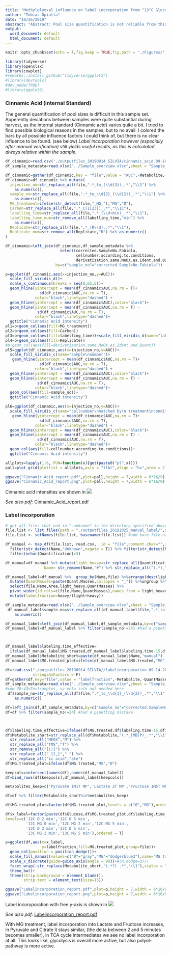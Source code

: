 ```yaml
---
title: "Methylglyoxal influence on label incorporation from ^13^C Glucose in HeLas"
author: "Tobias Opialla"
date: "10/26/2019"
abstract: "Abstract: Pool size quantification is not reliable from this dataset, due to high variation in internal standard, which points to variations in sample collection. Label incorporation still gives reproducible results: Fructose shows a difference, Lactate as well. From manual checks I know, that Sorbitol and TCA intermediates (Succinate, Fumarate and Malate) seem not to be interesting, there is not difference in label incorporation and the samples have a relatively high background. Citrate and pyruvate stay the same with MG treatment, the delta between 2 and 5 minutes becomes smaller."
output:
  word_document: default
  html_document: default
---
```


```r
knitr::opts_chunk$set(echo = F,fig.keep = TRUE,fig.path = "./Figures/",highlight = TRUE)

```

```r
library(tidyverse)
library(openxlsx)
library(cowplot)
#remotes::install_github("tidyverse/ggplot2")
#library(devtools)
#dev_mode(TRUE)
#library(ggplot2)
```

### Cinnamic Acid (internal Standard)

The general quantification of pool sizes is difficult in this sample set. Apperently deviations between samples were quite substantial during harvest, as the internal standard (Cinnamic acid) varies quite a bit. I tried to find possible biological reasons in the samples, but to no avail. I colored the bars by all possible influence factors I could think of, but there is no clear influence to be found. (see below) _Label incorporation however (especially after manual verification) still yields useful results, as this is calculated always relative within the sample._

```r
df_cinnamic=read.csv('./outputfiles_20190914_SILVIA/cinnamic_acid_09-14-2019_19-54-24/matrices/quantMassAreas_cinAcidNormMatrix.csv',stringsAsFactors = F)
df_sample_metadata=read.xlsx("../Sample_overview.xlsx",sheet = "Sample_overview",rows=1:37) #row 38:43=Testsamples

df_cinnamic=gather(df_cinnamic,key = "file",value = "AUC",-Metabolite,-QuantMasses)
df_cinnamic=df_cinnamic %>% mutate(
  injection_no=str_replace_all(file,".*_to_(\\d{3})_.*","\\1") %>% 
    as.numeric(),
  sample_no=str_replace_all(file,".*_to_\\d{3}_(\\d{2})_.*","\\1") %>% 
    as.numeric(),
  MG_treatment=ifelse(str_detect(file,"_MG_"),"MG","Ø"),
  Carbon=str_replace_all(file,".*_C(1[23])_.*","\\1C"),
  labelling_time=str_replace_all(file,".*_(\\d+min)_.*","\\1"),
  labelling_time_num=str_remove_all(labelling_time,"min") %>%
    as.numeric(),
  Replicate=str_replace_all(file,".*_(R\\d)..*","\\1"),
  Replicate_num=str_remove_all(Replicate,"R") %>% as.numeric()
)

df_cinnamic=left_join(df_cinnamic,df_sample_metadata %>%
                        select(corrected.SampleNo.Fabiola,
                               cellnumber.according.to.conditions,
                               derivatization.same.MeOX.as.Ident.and.Quant),
                      by=c("sample_no"="corrected.SampleNo.Fabiola"))

p=ggplot(df_cinnamic,aes(x=injection_no,y=AUC))+
  scale_fill_viridis_d()+
  scale_x_continuous(breaks = seq(0,65,5))+
  geom_hline(yintercept = mean(df_cinnamic$AUC,na.rm = T)+
               sd(df_cinnamic$AUC,na.rm = T),
             color="black",linetype="dashed") +
  geom_hline(yintercept = mean(df_cinnamic$AUC),color="black")+
  geom_hline(yintercept = mean(df_cinnamic$AUC,na.rm = T) -
              sd(df_cinnamic$AUC,na.rm = T),
             color="black",linetype="dashed")+
  ggtitle("Cinnamic Acid intensity")
pl1=p+geom_col(aes(fill=MG_treatment))
pl2=p+geom_col(aes(fill=Carbon))
pl3=p+geom_col(aes(fill=labelling_time))+scale_fill_viridis_d(name="labelling/\ntreatment\ntime")
pl4=p+geom_col(aes(fill=Replicate))
#p+geom_col(aes(fill=derivatization.same.MeOX.as.Ident.and.Quant))
pl5=ggplot(df_cinnamic,aes(x=injection_no,y=AUC))+
  scale_fill_viridis_c(name="sample\nnumber")+
   geom_hline(yintercept = mean(df_cinnamic$AUC,na.rm = T)+
               sd(df_cinnamic$AUC,na.rm = T),
             color="black",linetype="dashed") +
  geom_hline(yintercept = mean(df_cinnamic$AUC),color="black")+
  geom_hline(yintercept = mean(df_cinnamic$AUC,na.rm = T) -
              sd(df_cinnamic$AUC,na.rm = T),
             color="black",linetype="dashed")+
  geom_col(aes(fill=sample_no))+
  ggtitle("Cinnamic Acid intensity")

pl6=ggplot(df_cinnamic,aes(x=injection_no,y=AUC))+
  scale_fill_viridis_c(name="cellnumber\nmatched by\n treatment\nconditions")+
   geom_hline(yintercept = mean(df_cinnamic$AUC,na.rm = T)+
               sd(df_cinnamic$AUC,na.rm = T),
             color="black",linetype="dashed") +
  geom_hline(yintercept = mean(df_cinnamic$AUC),color="black")+
  geom_hline(yintercept = mean(df_cinnamic$AUC,na.rm = T) -
              sd(df_cinnamic$AUC,na.rm = T),
             color="black",linetype="dashed")+
  geom_col(aes(fill=cellnumber.according.to.conditions))+
  ggtitle("Cinnamic Acid intensity")

allplots=lapply(1:6, FUN=function(x){get(paste0("pl",x))})
pall=plot_grid(plotlist = allplots,axis = "tlbr",align = "hv",nrow = 2,labels = "AUTO")

ggsave("Cinnamic_Acid_report.pdf",plot=pall,height = 7,width = 6*16/9)
ggsave("Cinnamic_Acid_report.png",plot=pall,height = 7,width = 6*16/9)
```


Cinnamic acid intensities are shown in 
![](Cinnamic_Acid_report.png)

_See also pdf:_ [Cinnamic_Acid_report.pdf](Cinnamic_Acid_report.pdf)

### Label incorporation


```r
# get all files that end in ".unknown" in the directory specified above
file.list <- list.files(path = "./outputfiles_20191025_manual_label/",pattern='*.csv',full.names = T,recursive = F)
file.list <- setNames(file.list, basename(file.list)) #add bare file names as names for input file list

df_manual <- map_df(file.list, read.csv, .id = "file",comment.char="",stringsAsFactors=F) %>% 
  filter(str_detect(Name,"Unknown",negate = T)) %>% filter(str_detect(Name,"Sorbitol",negate = T)) %>% 
  filter(nchar(Quantification)>3)

df_manual=df_manual %>% mutate(light_heavy=str_replace_all(Quantification,".*(light|heavy).*","\\1"),
                 Name= str_remove(Name,"#") %>% str_replace_all("(.*)_\\d.*","\\1"))

df_manual_label=df_manual %>%  group_by(Name,file) %>%arrange(desc(light_heavy)) %>%
  mutate(QuantMasses=paste(Quant.Masses,collapse = "_")) %>%ungroup %>% 
  select(file,Name,Area,light_heavy,QuantMasses) %>% 
  pivot_wider(id_cols=c(file,Name,QuantMasses),names_from = light_heavy,values_from = Area ) %>%
  mutate(labelfraction=heavy/(light+heavy))

df_sample_metadata=read.xlsx("../Sample_overview.xlsx",sheet = "Sample_overview",rows=1:37) #row 38:43=Testsamples
 df_manual_label$sample_no=str_replace_all(df_manual_label$file,".*_to_\\d{3}_(\\d{2})_.*","\\1") %>% 
    as.numeric()

df_manual_label=left_join(df_manual_label,df_sample_metadata,by=c("sample_no"="corrected.SampleNo.Fabiola"))
df_manual_label=df_manual_label %>% filter(sample_no!=24) #had a pipetting mistake



df_manual_label$labeling.time_effective=
  ifelse(df_manual_label$MG.treated,df_manual_label$labeling.time-15,df_manual_label$labeling.time)
df_manual_label$Metabolite_short=paste(df_manual_label$Name,"manual")
df_manual_label$MG.treated_plot=ifelse(df_manual_label$MG.treated,"MG","Ø")
```


```r
df=read.csv("./outputfiles_20190914_SILVIA//labelincorporation_09-14-2019_19-57-09/DataMatrix.csv",
            stringsAsFactors = F)
df=gather(df,key="file",value = "labelfraction",-Metabolite,-QuantMasses)
df_sample_metadata=read.xlsx("../Sample_overview.xlsx",sheet = "Sample_overview",rows=1:37) 
#row 38:43=Testsamples, so meta info not needed here
 df$sample_no=str_replace_all(df$file,".*_to_\\d{3}_(\\d{2})_.*","\\1") %>% 
    as.numeric()

df=left_join(df,df_sample_metadata,by=c("sample_no"="corrected.SampleNo.Fabiola"))
df=df %>% filter(sample_no!=24) #had a pipetting mistake



df$labeling.time_effective=ifelse(df$MG.treated,df$labeling.time-15,df$labeling.time)
df$Metabolite_short=str_replace_all(df$Metabolite,"(.*_[MB]P)_.*","\\1") %>% 
  str_replace_all("MEOX","M") %>% 
  str_replace_all("TMS","T") %>% 
  str_remove_all("[()]") %>% 
  str_replace_all("_{1,}"," ") %>% 
  str_replace_all("ic acid","ate")
df$MG.treated_plot=ifelse(df$MG.treated,"MG","Ø")
```


```r
keepcols=intersect(names(df),names(df_manual_label))
df=bind_rows(df[keepcols],df_manual_label[keepcols])

metabolites_keep=c('Pyruvate 1M1T MP','Lactate 2T MP','Fructose 1M5T MP','Citrate manual','Fumarate manual','Malate manual')

df=df %>% filter(Metabolite_short%in%metabolites_keep)

df$MG.treated_plot=factor(df$MG.treated_plot,levels = c("Ø","MG"),ordered = T)

df$x_label=factor(paste(df$Glucose,df$MG.treated_plot,df$labeling.time_effective,"min"),
levels=c('12C Ø 2 min','12C Ø 5 min',
         '12C MG 0 min','12C MG 2 min','12C MG 5 min',
         '13C Ø 2 min','13C Ø 5 min',
         '13C MG 2 min','13C MG 5 min'),ordered = T)

```


```r

p=ggplot(df,aes(x=x_label,
                y=labelfraction,fill=MG.treated_plot,group=file))+
  geom_col(position = position_dodge())+
  scale_fill_manual(values=c("Ø"="gray","MG"="dodgerblue3"),name="MG treatment")+
  scale_x_discrete(guide=guide_axis(angle = 90))+#(n.dodge=3))+
  facet_wrap(~str_replace(Metabolite_short,"(.*?) .*","\\1"),scales = "free_y")+
  theme_bw()+
  theme(strip.background = element_blank(),
        strip.text = element_text(size=15))

ggsave("Labelincorporation_report.pdf",plot=p,height = 7,width = 6*16/9)
ggsave("Labelincorporation_report.png",plot=p,height = 7,width = 6*16/9)

```

Label incoroporation with free y-axis is shown in 
![](Labelincorporation_report.png)

_See also pdf:_ [Labelincorporation_report.pdf](Labelincorporation_report.pdf)

With MG treatment, label incorporation into Lactate and Fructose increases, in Pyruvate and Citrate it stays similar, (the delta between 2 and 5 minutes becomes smaller), in TCA cycle intermediates we see no label incorporation at all. This looks like, glycolysis is overall more active, but also polyol-pathway is more active.


